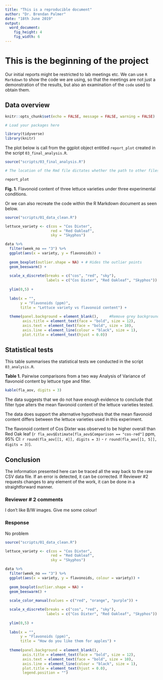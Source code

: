```yaml
---
title: "This is a reproducible document"
author: "Dr. Brendan Palmer"
date: "18th June 2019"
output:
  word_document:
    fig_height: 4
    fig_width: 6
---
```


# This is the beginning of the project

Our initial reports might be restricted to lab meetings etc. We can use `R Markdown` to show the code we are using, so that the meetings are not just a demonstration of the results, but also an examination of the `code` used to obtain them.

## Data overview

```r

knitr::opts_chunk$set(echo = FALSE, message = FALSE, warning = FALSE)

# Load your packages here  

library(tidyverse)
library(knitr)

```

The plot below is call from the ggplot object entitled `report_plot` created in the script `03_final_analysis.R`. 

```r

source("scripts/03_final_analysis.R")

# The location of the Rmd file dictates whether the path to other files is intact

report_plot

```

**Fig. 1.** Flavonoid content of three lettuce varieties under three experimental conditions. 

Or we can also recreate the code within the R Markdown document as seen below.

```r

source("scripts/01_data_clean.R")

lettuce_variety <- c(cos = "Cos Dixter",
                     red = "Red Oakleaf",
                     sky = "Skyphos")

data %>%
  filter(week_no == "3") %>%
  ggplot(aes(x = variety, y = flavonoids)) +
  
  geom_boxplot(outlier.shape = NA) + # Hides the outlier points 
  geom_beeswarm() +
  
  scale_x_discrete(breaks = c("cos", "red", "sky"),
                   labels = c("Cos Dixter", "Red Oakleaf", "Skyphos")) +
  
  ylim(0,5) +
  
  labs(x = "",
       y = "Flavonoids (ppm)",
       title = "Lettuce variety vs flavonoid content") +
  
  theme(panel.background = element_blank(),     #Remove grey background
        axis.title = element_text(face = "bold", size = 12),
        axis.text = element_text(face = "bold", size = 10),
        axis.line = element_line(colour = "black", size = 1),
        plot.title = element_text(hjust = 0.0))

```


## Statistical tests

This table summarises the statistical tests we conducted in the script `03_analysis.R`.

**Table 1.** Pairwise comparisons from a two way Analysis of Variance of flavonoid content by lettuce type and filter.

```r

kable(fla_aov, digits = 3)

```

The data suggests that we do not have enough evidence to conclude that filter type alters the mean flavonoid content of the lettuce varieties tested.

The data does support the alternative hypothesis that the mean flavonoid content differs between the lettuce varieties used in this experiment. 

The flavonoid content of Cos Dixter was observed to be higher overall than Red Oak leaf (`r fla_aov$Estimate[fla_aov$Comparison == "cos-red"]` ppm, 95% CI: `r round(fla_aov[[1, 4]], digits = 3)` - `r round(fla_aov[[1, 5]], digits = 3)`).

## Conclusion
The information presented here can be traced all the way back to the raw CSV data file. If an error is detected, it can be corrected. If Reviewer #2 requests changes to any element of the work, it can be done in a straightforward manner.

### Reviewer # 2 comments
I don't like B/W images. Give me some colour!

### Response
No problem

```r

source("scripts/01_data_clean.R")

lettuce_variety <- c(cos = "Cos Dixter",
                     red = "Red Oakleaf",
                     sky = "Skyphos")

data %>%
  filter(week_no == "3") %>%
  ggplot(aes(x = variety, y = flavonoids, colour = variety)) +
  
  geom_boxplot(outlier.shape = NA) + 
  geom_beeswarm() +
  
  scale_color_manual(values = c("red", "orange", "purple")) +

  scale_x_discrete(breaks = c("cos", "red", "sky"),
                   labels = c("Cos Dixter", "Red Oakleaf", "Skyphos")) +
  
  ylim(0,5) +
  
  labs(x = "",
       y = "Flavonoids (ppm)",
       title = "How do you like them for apples") +
  
  theme(panel.background = element_blank(),
        axis.title = element_text(face = "bold", size = 12),
        axis.text = element_text(face = "bold", size = 10),
        axis.line = element_line(colour = "black", size = 1),
        plot.title = element_text(hjust = 0.0),
        legend.position = "")

```
